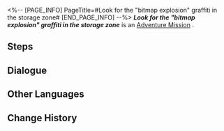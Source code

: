 <%-- [PAGE_INFO]
PageTitle=#Look for the "bitmap explosion" graffiti in the storage zone#
[END_PAGE_INFO] --%>
{{Stub|Dialogue, characters, and location(s)}}
{{Mission Infobox
|id            = 8000158
|title         = 
|image         = Mission Look for the "bitmap explosion" graffiti in the storage zone.png
|type          = Adventure
|event_name    = 
|chapter       = 
|requirements  = [[Companion Mission]] ''[[Punklorde Mentality]]'' completed
|summary       = <!--official mission summary from Fate's Atlas-->
|characters    = <!--characters that appear in this mission-->
|startLocation = <!--location as it intially appears on the mission screen-->
|world         = <!--i.e. Penacony-->
|area          = <!--i.e. A Child's Dream-->
|prev          = 
|next          = 
|exp           = 
|credits       = 
|stellarJade   = 
|other         = 
}}
'''''Look for the "bitmap explosion" graffiti in the storage zone''''' is an [[Adventure Mission]]<!--in [world]-->.

==Steps==


<!--
==Gameplay Notes==

--><!--
==Trial Character==

-->
==Dialogue==
{{Stub Dialogue}}
{{Dialogue Start}}
:{{tx}}
{{Dialogue End}}

==Other Languages==
{{Other Languages
|en   = Look for the "bitmap explosion" graffiti in the storage zone
|zhs  = 寻找收容舱段的「爆破位图」涂鸦
|zht  = 尋找收容艙段的「爆破點陣圖」塗鴉
|ja   = 収容部分にある「爆破ビットマップ」のラクガキを見つける
|ko   = 보관 캐빈의 「폭파 비트맵」 그래피티 찾기
|es   = Busca el grafiti de la explosión de mapas de bits en la zona de almacenamiento
|fr   = Trouver le graffiti « Explosion bitmap » dans la Zone de stockage
|ru   = Найдите все граффити «Взрыв битового изображения» в Зоне хранения
|th   = ตามหากราฟฟิตี้ "Bitmap Explosion" ใน Storage Zone
|vi   = Tìm graffiti "Bitmap Bùng Nổ" trong Khoang Thu Dung
|de   = Finde das Graffiti „Bitmap-Explosion“ in der Lagerzone.
|id   = Temukan grafiti "Bitmap Explosion" di Storage Zone
|pt   = Procure pelo grafite "Explosão de Bitmap" na Zona de Armazenamento
}}

==Change History==
{{Change History|1.1}}
